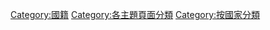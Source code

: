 {{Commonscat|Categories by country}}

[[Category:國籍|Category:國籍]]
[[Category:各主題頁面分類|Category:各主題頁面分類]]
[[Category:按國家分類|Category:按國家分類]]